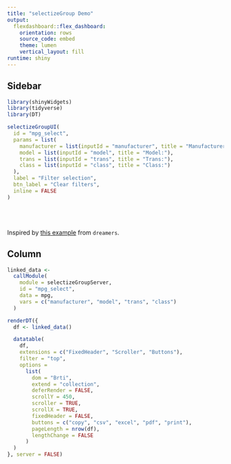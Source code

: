 ```yaml
---
title: "selectizeGroup Demo"
output: 
  flexdashboard::flex_dashboard:
    orientation: rows
    source_code: embed
    theme: lumen
    vertical_layout: fill
runtime: shiny
---
```


Sidebar {.sidebar data-width=200}
----------------------------

```r
library(shinyWidgets)
library(tidyverse)
library(DT)

selectizeGroupUI(
  id = "mpg_select",
  params = list(
    manufacturer = list(inputId = "manufacturer", title = "Manufacturer:"),
    model = list(inputId = "model", title = "Model:"),
    trans = list(inputId = "trans", title = "Trans:"),
    class = list(inputId = "class", title = "Class:")
  ), 
  label = "Filter selection",
  btn_label = "Clear filters",
  inline = FALSE 
)
```
<br>
<br>
<br>
Inspired by [this example](https://dreamrs.github.io/shinyWidgets/reference/selectizeGroup-module.html) from `dreamers`.

Column 
----------------------------
```r
linked_data <-
  callModule(
    module = selectizeGroupServer,
    id = "mpg_select",
    data = mpg,
    vars = c("manufacturer", "model", "trans", "class")
  )

renderDT({
  df <- linked_data()

  datatable(
    df,
    extensions = c("FixedHeader", "Scroller", "Buttons"),
    filter = "top",
    options =
      list(
        dom = "Brti",
        extend = "collection",
        deferRender = FALSE,
        scrollY = 450,
        scroller = TRUE,
        scrollX = TRUE,
        fixedHeader = FALSE,
        buttons = c("copy", "csv", "excel", "pdf", "print"),
        pageLength = nrow(df),
        lengthChange = FALSE
      )
  )
}, server = FALSE)
```

